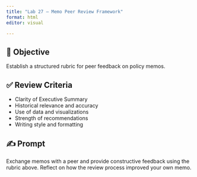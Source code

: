 ```yaml
---
title: "Lab 27 – Memo Peer Review Framework"
format: html
editor: visual

---
```


## 🧭 Objective
Establish a structured rubric for peer feedback on policy memos.

## ✅ Review Criteria
- Clarity of Executive Summary
- Historical relevance and accuracy
- Use of data and visualizations
- Strength of recommendations
- Writing style and formatting

## ✍️ Prompt
Exchange memos with a peer and provide constructive feedback using the rubric above. Reflect on how the review process improved your own memo.



